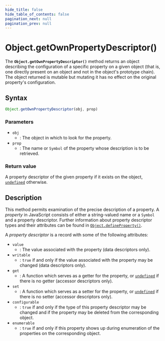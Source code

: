 ```yaml
---
hide_title: false
hide_table_of_contents: false
pagination_next: null
pagination_prev: null
---
```

# Object.getOwnPropertyDescriptor()

The **`Object.getOwnPropertyDescriptor()`** method returns an
object describing the configuration of a specific property on a given object (that is,
one directly present on an object and not in the object's prototype chain). The object
returned is mutable but mutating it has no effect on the original property's
configuration.

## Syntax

```js
Object.getOwnPropertyDescriptor(obj, prop)
```

### Parameters

- `obj`
  - : The object in which to look for the property.
- `prop`
  - : The name or `Symbol` of the property whose description is to be
    retrieved.

### Return value

A property descriptor of the given property if it exists on the object,
[`undefined`](../../globals/undefined.mdx) otherwise.

## Description

This method permits examination of the precise description of a property. A
_property_ in JavaScript consists of either a string-valued name or a
`Symbol` and a property descriptor. Further information about property
descriptor types and their attributes can be found in
[`Object.defineProperty()`](../../globals/Object/defineProperty.mdx).

A _property descriptor_ is a record with some of the following attributes:

- `value`
  - : The value associated with the property (data descriptors only).
- `writable`
  - : `true` if and only if the value associated with the property may be
    changed (data descriptors only).
- `get`
  - : A function which serves as a getter for the property, or [`undefined`](../../globals/undefined.mdx) if
    there is no getter (accessor descriptors only).
- `set`
  - : A function which serves as a setter for the property, or [`undefined`](../../globals/undefined.mdx) if
    there is no setter (accessor descriptors only).
- `configurable`
  - : `true` if and only if the type of this property descriptor may be changed
    and if the property may be deleted from the corresponding object.
- `enumerable`
  - : `true` if and only if this property shows up during enumeration of the
    properties on the corresponding object.
